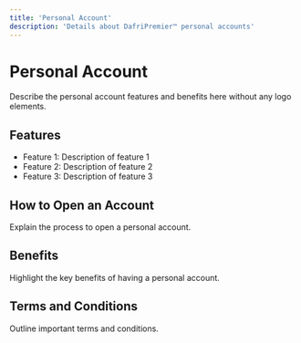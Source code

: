 ```yaml
---
title: 'Personal Account'
description: 'Details about DafriPremier™ personal accounts'
---
```


# Personal Account

Describe the personal account features and benefits here without any logo elements.

## Features

- Feature 1: Description of feature 1
- Feature 2: Description of feature 2
- Feature 3: Description of feature 3

## How to Open an Account

Explain the process to open a personal account.

## Benefits

Highlight the key benefits of having a personal account.

## Terms and Conditions

Outline important terms and conditions. 